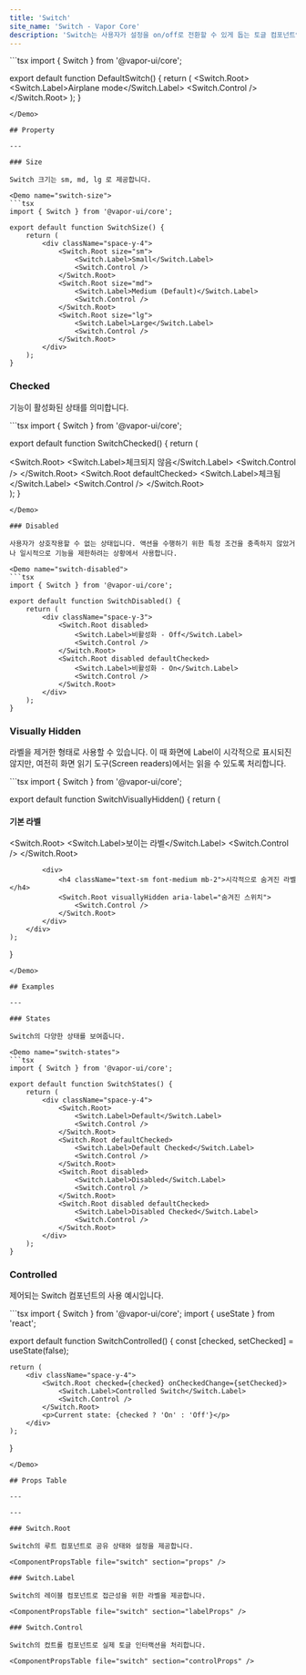 ```yaml
---
title: 'Switch'
site_name: 'Switch - Vapor Core'
description: 'Switch는 사용자가 설정을 on/off로 전환할 수 있게 돕는 토글 컴포넌트입니다.'
---
```


<Demo name="default-switch">
```tsx
import { Switch } from '@vapor-ui/core';

export default function DefaultSwitch() {
    return (
        <Switch.Root>
            <Switch.Label>Airplane mode</Switch.Label>
            <Switch.Control />
        </Switch.Root>
    );
}
```
</Demo>

## Property

---

### Size

Switch 크기는 sm, md, lg 로 제공합니다.

<Demo name="switch-size">
```tsx
import { Switch } from '@vapor-ui/core';

export default function SwitchSize() {
    return (
        <div className="space-y-4">
            <Switch.Root size="sm">
                <Switch.Label>Small</Switch.Label>
                <Switch.Control />
            </Switch.Root>
            <Switch.Root size="md">
                <Switch.Label>Medium (Default)</Switch.Label>
                <Switch.Control />
            </Switch.Root>
            <Switch.Root size="lg">
                <Switch.Label>Large</Switch.Label>
                <Switch.Control />
            </Switch.Root>
        </div>
    );
}
```
</Demo>

### Checked

기능이 활성화된 상태를 의미합니다.

<Demo name="switch-checked">
```tsx
import { Switch } from '@vapor-ui/core';

export default function SwitchChecked() {
    return (
        <div className="space-y-3">
            <Switch.Root>
                <Switch.Label>체크되지 않음</Switch.Label>
                <Switch.Control />
            </Switch.Root>
            <Switch.Root defaultChecked>
                <Switch.Label>체크됨</Switch.Label>
                <Switch.Control />
            </Switch.Root>
        </div>
    );
}
```
</Demo>

### Disabled

사용자가 상호작용할 수 없는 상태입니다. 액션을 수행하기 위한 특정 조건을 충족하지 않았거나 일시적으로 기능을 제한하려는 상황에서 사용합니다.

<Demo name="switch-disabled">
```tsx
import { Switch } from '@vapor-ui/core';

export default function SwitchDisabled() {
    return (
        <div className="space-y-3">
            <Switch.Root disabled>
                <Switch.Label>비활성화 - Off</Switch.Label>
                <Switch.Control />
            </Switch.Root>
            <Switch.Root disabled defaultChecked>
                <Switch.Label>비활성화 - On</Switch.Label>
                <Switch.Control />
            </Switch.Root>
        </div>
    );
}
```
</Demo>

### Visually Hidden

라벨을 제거한 형태로 사용할 수 있습니다. 이 때 화면에 Label이 시각적으로 표시되진 않지만, 여전히 화면 읽기 도구(Screen readers)에서는 읽을 수 있도록 처리합니다.

<Demo name="switch-visually-hidden">
```tsx
import { Switch } from '@vapor-ui/core';

export default function SwitchVisuallyHidden() {
    return (
        <div className="space-y-4">
            <div>
                <h4 className="text-sm font-medium mb-2">기본 라벨</h4>
                <Switch.Root>
                    <Switch.Label>보이는 라벨</Switch.Label>
                    <Switch.Control />
                </Switch.Root>
            </div>
            
            <div>
                <h4 className="text-sm font-medium mb-2">시각적으로 숨겨진 라벨</h4>
                <Switch.Root visuallyHidden aria-label="숨겨진 스위치">
                    <Switch.Control />
                </Switch.Root>
            </div>
        </div>
    );
}
```
</Demo>

## Examples

---

### States

Switch의 다양한 상태를 보여줍니다.

<Demo name="switch-states">
```tsx
import { Switch } from '@vapor-ui/core';

export default function SwitchStates() {
    return (
        <div className="space-y-4">
            <Switch.Root>
                <Switch.Label>Default</Switch.Label>
                <Switch.Control />
            </Switch.Root>
            <Switch.Root defaultChecked>
                <Switch.Label>Default Checked</Switch.Label>
                <Switch.Control />
            </Switch.Root>
            <Switch.Root disabled>
                <Switch.Label>Disabled</Switch.Label>
                <Switch.Control />
            </Switch.Root>
            <Switch.Root disabled defaultChecked>
                <Switch.Label>Disabled Checked</Switch.Label>
                <Switch.Control />
            </Switch.Root>
        </div>
    );
}
```
</Demo>

### Controlled

제어되는 Switch 컴포넌트의 사용 예시입니다.

<Demo name="switch-controlled">
```tsx
import { Switch } from '@vapor-ui/core';
import { useState } from 'react';

export default function SwitchControlled() {
    const [checked, setChecked] = useState(false);
    
    return (
        <div className="space-y-4">
            <Switch.Root checked={checked} onCheckedChange={setChecked}>
                <Switch.Label>Controlled Switch</Switch.Label>
                <Switch.Control />
            </Switch.Root>
            <p>Current state: {checked ? 'On' : 'Off'}</p>
        </div>
    );
}
```
</Demo>

## Props Table

---

---

### Switch.Root

Switch의 루트 컴포넌트로 공유 상태와 설정을 제공합니다.

<ComponentPropsTable file="switch" section="props" />

### Switch.Label

Switch의 레이블 컴포넌트로 접근성을 위한 라벨을 제공합니다.

<ComponentPropsTable file="switch" section="labelProps" />

### Switch.Control

Switch의 컸트롤 컴포넌트로 실제 토글 인터랙션을 처리합니다.

<ComponentPropsTable file="switch" section="controlProps" />
